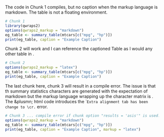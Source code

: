 The code in Chunk 1 compiles, but no caption when the markup language is
markdown.  The table is not a floating environment.

```r
# Chunk 1
library(qwraps2)
options(qwraps2_markup = "markdown")
eg_table <- summary_table(mtcars[c("mpg", "hp")])
print(eg_table, caption = "Example Caption")
```

Chunk 2 will work and I can reference the captioned Table
\ref{tab:example_table_2} as I would any other table in \LaTeX.


```r
# Chunk 2
options(qwraps2_markup = "latex")
eg_table <- summary_table(mtcars[c("mpg", "hp")])
print(eg_table, caption = "Example Caption")
```

The last chunk here, chunk 3 will result in a compile error.  The issue is that
th summary statistics characters are generated with the expectation of markdown
but the markup language wrapping up the character matrix is \LaTeX.  The
\&plusmn; html code introduces the ``Extra alignment tab has been change
to \cr.` error.  

```r
# Chunk 3 ... compile error if chunk option "results = 'asis'" is used.  No
options(qwraps2_markup = "markdown")
eg_table <- summary_table(mtcars[c("mpg", "hp")])
print(eg_table, caption = "Example Caption", markup = "latex")
```

